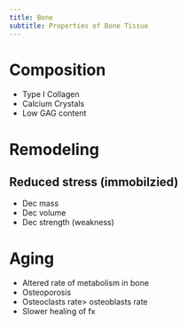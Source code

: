 ```yaml
---
title: Bone
subtitle: Properties of Bone Tissue
---
```








# Composition

- Type I Collagen
- Calcium Crystals
- Low GAG content


# Remodeling

## Reduced stress (immobilzied)

- Dec mass
- Dec volume
- Dec strength (weakness)


# Aging

- Altered rate  of metabolism in bone
- Osteoporosis
- Osteoclasts rate> osteoblasts rate
- Slower healing of fx


